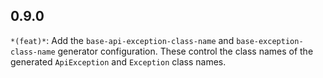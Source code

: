 ## 0.9.0
`*(feat)*`: Add the `base-api-exception-class-name` and `base-exception-class-name` generator configuration. These control the class names of the generated `ApiException` and `Exception` class names.

